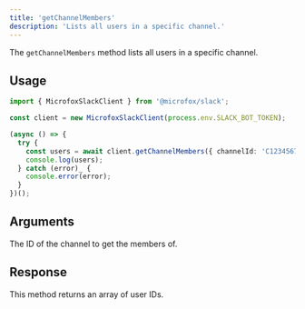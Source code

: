 ```yaml
---
title: 'getChannelMembers'
description: 'Lists all users in a specific channel.'
---
```


The `getChannelMembers` method lists all users in a specific channel.

## Usage

```typescript
import { MicrofoxSlackClient } from '@microfox/slack';

const client = new MicrofoxSlackClient(process.env.SLACK_BOT_TOKEN);

(async () => {
  try {
    const users = await client.getChannelMembers({ channelId: 'C12345678' });
    console.log(users);
  } catch (error)_ {
    console.error(error);
  }
})();
```

## Arguments

<Properties>
    <Property name="channelId" type="string" required>
        The ID of the channel to get the members of.
    </Property>
</Properties>

## Response

This method returns an array of user IDs.
